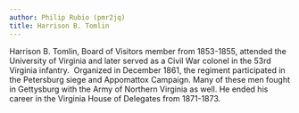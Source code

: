 ```yaml
---
author: Philip Rubio (pmr2jq)
title: Harrison B. Tomlin
---
```

Harrison B. Tomlin, Board of Visitors member from 1853-1855, attended the University of Virginia and later served as a Civil War colonel in the 53rd Virginia infantry.  Organized in December 1861, the regiment participated in the Petersburg siege and Appomattox Campaign. Many of these men fought in Gettysburg with the Army of Northern Virginia as well. He ended his career in the Virginia House of Delegates from 1871-1873.